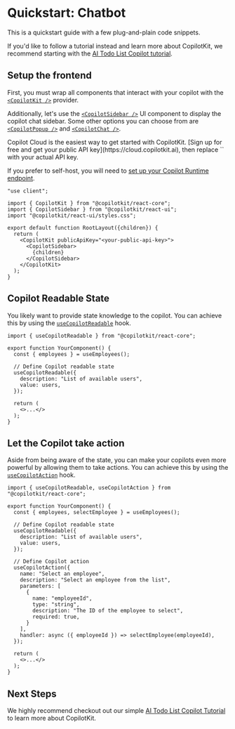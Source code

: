 
# Quickstart: Chatbot

<Callout type="info">
  This is a quickstart guide with a few plug-and-plain code snippets.
  
  If you'd like to follow a tutorial instead and learn more about CopilotKit, we recommend starting with the [AI
  Todo List Copilot tutorial](/tutorial-ai-todo-list-copilot/overview).
</Callout>

## Setup the frontend

First, you must wrap all components that interact with your copilot with the [`<CopilotKit />`](/reference/components/CopilotKit) provider.

Additionally, let's use the [`<CopilotSidebar />`](/reference/components/CopilotSidebar) UI component to display the copilot chat sidebar. Some other options you can choose from are [`<CopilotPopup />`](/reference/components/CopilotPopup) and [`<CopilotChat />`](/reference/components/CopilotChat).

<Callout type="info">
  Copilot Cloud is the easiest way to get started with CopilotKit. [Sign up for free and get your public API key](https://cloud.copilotkit.ai), then replace `<your-public-api-key>` with your actual API key.

  If you prefer to self-host, you will need to [set up your Copilot Runtime endpoint](/concepts/copilot-runtime).
</Callout>

```tsx filename="layout.tsx" showLineNumbers /<your-public-api-key>/
"use client";

import { CopilotKit } from "@copilotkit/react-core";
import { CopilotSidebar } from "@copilotkit/react-ui";
import "@copilotkit/react-ui/styles.css";

export default function RootLayout({children}) {
  return (
    <CopilotKit publicApiKey="<your-public-api-key>">
      <CopilotSidebar>
        {children}
      </CopilotSidebar>
    </CopilotKit>
  );
}
```

## Copilot Readable State

You likely want to provide state knowledge to the copilot. You can achieve this by using the [`useCopilotReadable`](/reference/hooks/useCopilotReadable) hook.

```tsx filename="YourComponent.tsx" showLineNumbers {1,7-10}
import { useCopilotReadable } from "@copilotkit/react-core";

export function YourComponent() {
  const { employees } = useEmployees();

  // Define Copilot readable state
  useCopilotReadable({
    description: "List of available users",
    value: users,
  });

  return (
    <>...</>
  );
}
```

## Let the Copilot take action

Aside from being aware of the state, you can make your copilots even more powerful by allowing them to take actions. You can achieve this by using the [`useCopilotAction`](/reference/hooks/useCopilotAction) hook.

```tsx filename="YourComponent.tsx" showLineNumbers {13-25} /useCopilotAction/1
import { useCopilotReadable, useCopilotAction } from "@copilotkit/react-core";

export function YourComponent() {
  const { employees, selectEmployee } = useEmployees();

  // Define Copilot readable state
  useCopilotReadable({
    description: "List of available users",
    value: users,
  });

  // Define Copilot action
  useCopilotAction({
    name: "Select an employee",
    description: "Select an employee from the list",
    parameters: [
      {
        name: "employeeId",
        type: "string",
        description: "The ID of the employee to select",
        required: true,
      }
    ],
    handler: async ({ employeeId }) => selectEmployee(employeeId),
  });

  return (
    <>...</>
  );
}
```

## Next Steps

We highly recommend checkout out our simple [AI Todo List Copilot Tutorial](/tutorial-ai-todo-list-copilot/overview) to learn more about CopilotKit.
